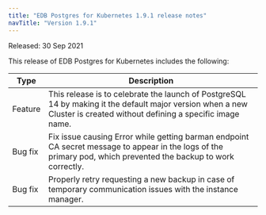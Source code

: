 ```yaml
---
title: "EDB Postgres for Kubernetes 1.9.1 release notes"
navTitle: "Version 1.9.1"
---
```


Released: 30 Sep 2021

This release of EDB Postgres for Kubernetes includes the following:

| Type           | Description                                                                                                                        |
| -------------- | ---------------------------------------------------------------------------------------------------------------------------------- |
| Feature | This release is to celebrate the launch of PostgreSQL 14 by making it the default major version when a new Cluster is created without defining a specific image name. |
| Bug fix | Fix issue causing Error while getting barman endpoint CA secret message to appear in the logs of the primary pod, which prevented the backup to work correctly. |
| Bug fix | Properly retry requesting a new backup in case of temporary communication issues with the instance manager. |




